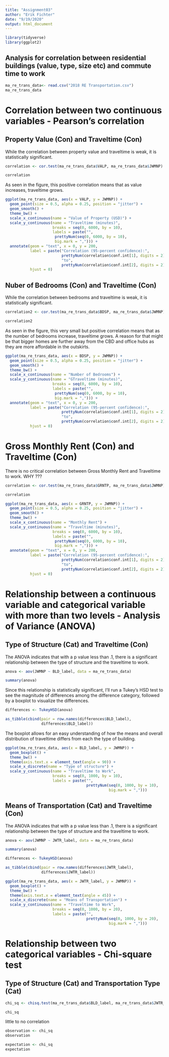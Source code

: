 ```yaml
---
title: "Assignment03"
author: "Erik Fichter"
date: "9/19/2020"
output: html_document
---
```

```r
library(tidyverse)
library(ggplot2)
```



## Analysis for correlation between residential buildings (value, type, size etc) and commute time to work



```r

ma_re_trans_data<- read.csv("2018 RE Transportation.csv")
ma_re_trans_data

```




# Correlation between two continuous variables - Pearson’s correlation

## Property Value (Con) and Traveltime (Con)

While the correlation between property value and traveltime is weak, it is statistically significant. 

```r
correlation <- cor.test(ma_re_trans_data$VALP, ma_re_trans_data$JWMNP)

correlation
```

As seen in the figure, this positive correlation means that as value increases, traveltime grows.

```r
ggplot(ma_re_trans_data, aes(x = VALP, y = JWMNP)) +
  geom_point(size = 0.5, alpha = 0.25, position = "jitter") +
  geom_smooth() +
  theme_bw() +
  scale_x_continuous(name = "Value of Property (USD)") +
  scale_y_continuous(name = "Traveltime (minutes)", 
                     breaks = seq(0, 6000, by = 10),
                     labels = paste("", 
                      prettyNum(seq(0, 6000, by = 10),
                      big.mark = ","))) +
  annotate(geom = "text", x = 0, y = 200, 
           label = paste("Correlation (95-percent confidence):",
                         prettyNum(correlation$conf.int[1], digits = 2), 
                         "to",
                         prettyNum(correlation$conf.int[2], digits = 2)),
           hjust = 0)
```


## Nuber of Bedrooms (Con) and Traveltime (Con)

While the correlation between bedrooms and traveltime is weak, it is statistically significant. 

```r
correlation2 <- cor.test(ma_re_trans_data$BDSP, ma_re_trans_data$JWMNP)

correlation2
```

As seen in the figure, this very small but positive correlation means that as the number of bedrooms increase, traveltime grows. A reason for that might be that bigger homes are further away from the CBD and office hubs as they are more affordable in the outskirts. 

```r
ggplot(ma_re_trans_data, aes(x = BDSP, y = JWMNP)) +
  geom_point(size = 0.5, alpha = 0.25, position = "jitter") +
  geom_smooth() +
  theme_bw() +
  scale_x_continuous(name = "Number of Bedrooms") +
  scale_y_continuous(name = "GTraveltime (minutes)", 
                     breaks = seq(0, 6000, by = 10),
                     labels = paste("", 
                      prettyNum(seq(0, 6000, by = 10),
                      big.mark = ","))) +
  annotate(geom = "text", x = 0, y = 200, 
           label = paste("Correlation (95-percent confidence):",
                         prettyNum(correlation$conf.int[1], digits = 2), 
                         "to",
                         prettyNum(correlation$conf.int[2], digits = 2)),
           hjust = 0)
```

# Gross Monthly Rent (Con) and Traveltime (Con)

There is no critical correlation between Gross Monthly Rent and Traveltime to work. WHY ???

```r
correlation <- cor.test(ma_re_trans_data$GRNTP, ma_re_trans_data$JWMNP)

correlation
```

```r
ggplot(ma_re_trans_data, aes(x = GRNTP, y = JWMNP)) +
  geom_point(size = 0.5, alpha = 0.25, position = "jitter") +
  geom_smooth() +
  theme_bw() +
  scale_x_continuous(name = "Monthly Rent") +
  scale_y_continuous(name = "Traveltime (minutes)", 
                     breaks = seq(0, 6000, by = 10),
                     labels = paste("", 
                      prettyNum(seq(0, 6000, by = 10),
                      big.mark = ","))) +
  annotate(geom = "text", x = 0, y = 200, 
           label = paste("Correlation (95-percent confidence):",
                         prettyNum(correlation$conf.int[1], digits = 2), 
                         "to",
                         prettyNum(correlation$conf.int[2], digits = 2)),
           hjust = 0)
```


# Relationship between a continuous variable and categorical variable with more than two levels - Analysis of Variance (ANOVA)

## Type of Structure (Cat) and Traveltime (Con)

The ANOVA indicates that with a p value less than .1, there is a significant relationship between the type of structure and the traveltime to work.

```r
anova <- aov(JWMNP ~ BLD_label, data = ma_re_trans_data)

summary(anova)
```
Since this relationship is statistically significant, I'll run a Tukey's HSD test to see the magnitude of differences among the difference category, followed by a boxplot to visualize the differences.

```r
differences <- TukeyHSD(anova)

as_tibble(cbind(pair = row.names(differences$BLD_label),
                differences$BLD_label))
```
The boxplot allows for an easy understanding of how the means and overall distribution of traveltime differs from each the type of building.

```r
ggplot(ma_re_trans_data, aes(x = BLD_label, y = JWMNP)) +
  geom_boxplot() +
  theme_bw() +
  theme(axis.text.x = element_text(angle = 90)) +
  scale_x_discrete(name = "Type of structure") +
  scale_y_continuous(name = "Traveltime to Work", 
                     breaks = seq(0, 1000, by = 10),
                     labels = paste("", 
                                    prettyNum(seq(0, 1000, by = 10),
                                              big.mark = ","))) 
```


## Means of Transportation (Cat) and Traveltime (Con)

The ANOVA indicates that with a p value less than .1, there is a significant relationship between the type of structure and the traveltime to work.

```r
anova <- aov(JWMNP ~ JWTR_label, data = ma_re_trans_data)

summary(anova)
```
```r
differences <- TukeyHSD(anova)

as_tibble(cbind(pair = row.names(differences$JWTR_label),
                differences$JWTR_label))
```
```r
ggplot(ma_re_trans_data, aes(x = JWTR_label, y = JWMNP)) +
  geom_boxplot() +
  theme_bw() +
  theme(axis.text.x = element_text(angle = 45)) +
  scale_x_discrete(name = "Means of Transportation") +
  scale_y_continuous(name = "Traveltime to Work", 
                     breaks = seq(0, 1000, by = 20),
                     labels = paste("", 
                                    prettyNum(seq(0, 1000, by = 20),
                                              big.mark = ","))) 
```


# Relationship between two categorical variables - Chi-square test

## Type of Structure (Cat) and Transportation Type (Cat)


```r
chi_sq <- chisq.test(ma_re_trans_data$BLD_label, ma_re_trans_data$JWTR_label != "Car, truck, or van") 

chi_sq
```
little to no correlation


```r
observation <- chi_sq
observation
```

```r
expectation <- chi_sq
expectation
```

